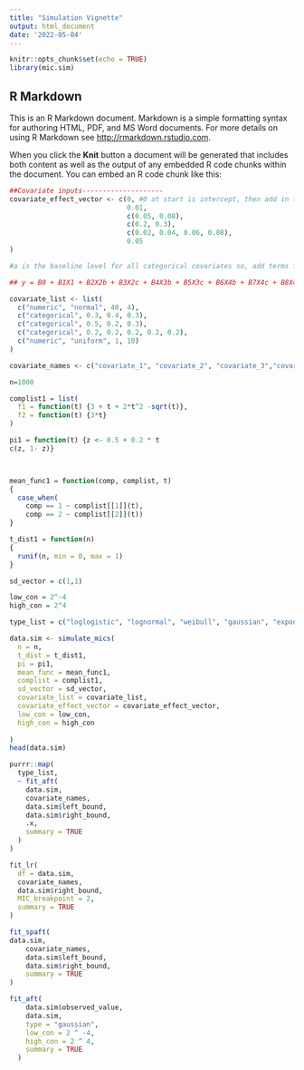 ```yaml
---
title: "Simulation Vignette"
output: html_document
date: '2022-05-04'
---
```


```r
knitr::opts_chunk$set(echo = TRUE)
library(mic.sim)
```

## R Markdown

This is an R Markdown document. Markdown is a simple formatting syntax for authoring HTML, PDF, and MS Word documents. For more details on using R Markdown see <http://rmarkdown.rstudio.com>.

When you click the **Knit** button a document will be generated that includes both content as well as the output of any embedded R code chunks within the document. You can embed an R code chunk like this:

```r
##Covariate inputs--------------------
covariate_effect_vector <- c(0, #0 at start is intercept, then add in the desired coefficients for the covariates
                             0.01,
                             c(0.05, 0.08),
                             c(0.2, 0.3),
                             c(0.02, 0.04, 0.06, 0.08),
                             0.05
)

#a is the baseline level for all categorical covariates so, add terms for the coefficients for other levels of the variable that reflect the difference between that level and a

## y = B0 + B1X1 + B2X2b + B3X2c + B4X3b + B5X3c + B6X4b + B7X4c + B8X4d + B9X4e + B10X5 + \epsilon

covariate_list <- list(
  c("numeric", "normal", 40, 4),
  c("categorical", 0.3, 0.4, 0.3),
  c("categorical", 0.5, 0.2, 0.3),
  c("categorical", 0.2, 0.2, 0.2, 0.2, 0.2),
  c("numeric", "uniform", 1, 10)
)

covariate_names <- c("covariate_1", "covariate_2", "covariate_3","covariate_4", "covariate_5")
```



```r
n=1000

complist1 = list(
  f1 = function(t) {3 + t + 2*t^2 -sqrt(t)},
  f2 = function(t) {3*t}
)

pi1 = function(t) {z <- 0.5 + 0.2 * t
c(z, 1- z)}



mean_func1 = function(comp, complist, t)
{
  case_when(
    comp == 1 ~ complist[[1]](t),
    comp == 2 ~ complist[[2]](t))
}

t_dist1 = function(n)
{
  runif(n, min = 0, max = 1)
}

sd_vector = c(1,1)

low_con = 2^-4
high_con = 2^4

type_list = c("loglogistic", "lognormal", "weibull", "gaussian", "exponential", "logistic") #list of types of AFT error distributions to use


```



```r
data.sim <- simulate_mics(
  n = n,
  t_dist = t_dist1,
  pi = pi1,
  mean_func = mean_func1,
  complist = complist1,
  sd_vector = sd_vector,
  covariate_list = covariate_list,
  covariate_effect_vector = covariate_effect_vector,
  low_con = low_con,
  high_con = high_con
  
)
head(data.sim)
```

```r
purrr::map(
  type_list,
  ~ fit_aft(
    data.sim,
    covariate_names,
    data.sim$left_bound,
    data.sim$right_bound,
    .x,
    summary = TRUE
  )
)

```

```r

fit_lr(
  df = data.sim,
  covariate_names,
  data.sim$right_bound,
  MIC_breakpoint = 2,
  summary = TRUE
)
```

```r
fit_spaft(
data.sim,
    covariate_names,
    data.sim$left_bound,
    data.sim$right_bound,
    summary = TRUE
)
```

```r
fit_aft(
    data.sim$observed_value,
    data.sim,
    type = "gaussian",
    low_con = 2 ^ -4,
    high_con = 2 ^ 4,
    summary = TRUE
  )
```












